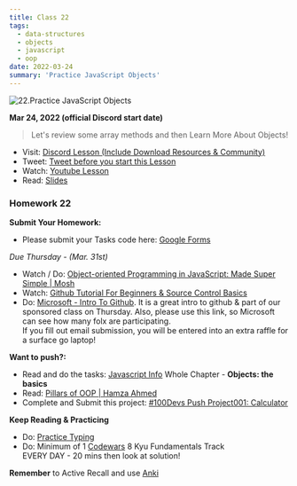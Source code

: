 ```yaml
---
title: Class 22
tags:
  - data-structures
  - objects
  - javascript
  - oop
date: 2022-03-24
summary: 'Practice JavaScript Objects'
---
```


![22.Practice JavaScript Objects](https://cdn.hashnode.com/res/hashnode/image/upload/v1676636135225/xE9Gxgosj.png?auto=compress)

**Mar 24, 2022 (official Discord start date)**

> Let's review some array methods and then Learn More About Objects!

- Visit: [Discord Lesson (Include Download Resources & Community)](https://discord.com/channels/735923219315425401/738891289071714388/956666816464318564)
- Tweet: [Tweet before you start this Lesson](https://twitter.com/leonnoel/status/1507107645416620041)
- Watch: [Youtube Lesson](https://youtu.be/LTda62-jyoM)
- Read: [Slides](https://slides.com/leonnoel/100devs2-more-javascript-objects)

### Homework 22

**Submit Your Homework:**

- Please submit your Tasks code here: [Google Forms](https://forms.gle/jK41o5QGNdzY8rPk9)

_Due Thursday - (Mar. 31st)_

- Watch / Do: [Object-oriented Programming in JavaScript: Made Super Simple | Mosh](https://youtu.be/PFmuCDHHpwk/)
- Watch: [Github Tutorial For Beginners & Source Control Basics](https://youtu.be/0fKg7e37bQE​/)
- Do: [Microsoft - Intro To Github](https://aka.ms/learnwithleon/). It is a great intro to github & part of our sponsored class on Thursday. Also, please use this link, so Microsoft can see how many folx are participating. <br /> If you fill out email submission, you will be entered into an extra raffle for a surface go laptop!

**Want to push?:**

- Read and do the tasks: [Javascript Info](https://javascript.info/) Whole Chapter - **Objects: the basics**
- Read: [Pillars of OOP | Hamza Ahmed](https://medium.com/@hamzzza.ahmed95/four-pillars-of-object-oriented-programming-oop-e8d7822aa2197/)
- Complete and Submit this project: [#100Devs Push Project001: Calculator](https://github.com/leonnoel/100devs-calculator/)

**Keep Reading & Practicing**

- Do: [Practice Typing](https://www.keybr.com/)
- Do: Minimum of 1 [Codewars](https://codewars.com/) 8 Kyu Fundamentals Track <br /> EVERY DAY - 20 mins then look at solution!

**Remember** to Active Recall and use [Anki](https://apps.ankiweb.net/)
